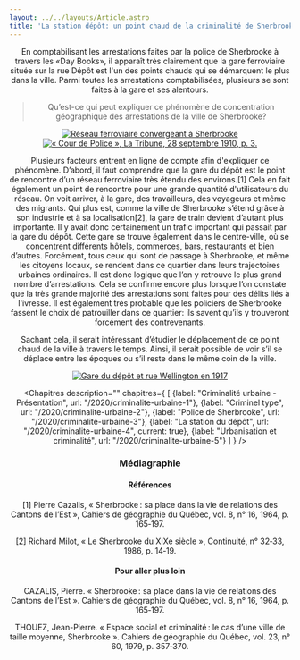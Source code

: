 ```yaml
---
layout: ../../layouts/Article.astro
title: 'La station dépôt: un point chaud de la criminalité de Sherbrooke'
---
```


<Header titre="La station dépôt: un point chaud de la criminalité de Sherbrooke" image="/assets/img/06M_P186S9P361a.jpg"/>

<Text>

 En comptabilisant les arrestations faites par la police de Sherbrooke à travers les «Day Books», il apparaît très clairement que la gare ferroviaire située sur la rue Dépôt est l'un des points chauds qui se démarquent le plus dans la ville. Parmi toutes les arrestations comptabilisées, plusieurs se sont faites à la gare et ses alentours.

<blockquote>Qu’est-ce qui peut expliquer ce phénomène de concentration géographique des arrestations de la ville de Sherbrooke?</blockquote>

<div class="grid grid-cols-2 lg:gap-20 items-center">
  <a href="/assets/img/reseau_ferroviaire.png" target="_blank"><img src="/assets/img/reseau_ferroviaire.png" alt="Réseau ferroviaire convergeant à Sherbrooke" title="Réseau ferroviaire convergeant à Sherbrooke" class="w-96"/></a>
  <a href="/assets/img/article-journal-ivrogne.png" target="_blank"><img src="/assets/img/article-journal-ivrogne.png" alt="« Cour de Police », La Tribune, 28 septembre 1910, p. 3." title="« Cour de Police », La Tribune, 28 septembre 1910, p. 3." class="w-96"/></a>
</div>

Plusieurs facteurs entrent en ligne de compte afin d'expliquer ce phénomène. D’abord, il faut comprendre que la gare du dépôt est le point de rencontre d’un réseau ferroviaire très étendu des environs.[1] Cela en fait également un point de rencontre pour une grande quantité d'utilisateurs du réseau. On voit arriver, à la gare, des travailleurs, des voyageurs et même des migrants. Qui plus est, comme la ville de Sherbrooke s’étend grâce à son industrie et à sa localisation[2], la gare de train devient d’autant plus importante. Il y avait donc certainement un trafic important qui passait par la gare du dépôt. Cette gare se trouve également dans le centre-ville, où se concentrent différents hôtels, commerces, bars, restaurants et bien d’autres. Forcément, tous ceux qui sont de passage à Sherbrooke, et même les citoyens locaux, se rendent dans ce quartier dans leurs trajectoires urbaines ordinaires. Il est donc logique que l’on y retrouve le plus grand nombre d’arrestations. Cela se confirme encore plus lorsque l’on constate que la très grande majorité des arrestations sont faites pour des délits liés à l'ivresse. Il est également très probable que les policiers de Sherbrooke fassent le choix de patrouiller dans ce quartier: ils savent qu’ils y trouveront forcément des contrevenants.

Sachant cela, il serait intéressant d’étudier le déplacement de ce point chaud de la ville à travers le temps. Ainsi, il serait possible de voir s’il se déplace entre les époques ou s’il reste dans le même coin de la ville.

<a href="/assets/img/gare_alentours.png" class="" target="_blank"><img src="/assets/img/gare_alentours.png" alt="Gare du dépôt et rue Wellington en 1917" title="Gare du dépôt et rue Wellington en 1917" class="mx-auto"/></a>

</Text>

<Chapitres 
  description=""
  chapitres={
    [
      {label: "Criminalité urbaine - Présentation", url: "/2020/criminalite-urbaine-1"},
      {label: "Criminel type", url: "/2020/criminalite-urbaine-2"},
      {label: "Police de Sherbrooke", url: "/2020/criminalite-urbaine-3"},
      {label: "La station du dépôt", url: "/2020/criminalite-urbaine-4", current: true},
      {label: "Urbanisation et criminalité", url: "/2020/criminalite-urbaine-5"}
    ]
  }
/>

<div class="p-10 lg:p-24 py-5 lg:py-12 text-sm bg-gray-400">
  <h3>Médiagraphie</h3>
<h4>Références</h4>
[1] Pierre Cazalis, « Sherbrooke : sa place dans la vie de relations des Cantons de l’Est », Cahiers de géographie du Québec, vol. 8, n° 16, 1964, p. 165‑197.

[2] Richard Milot, « Le Sherbrooke du XIXe siècle », Continuité, n° 32‑33, 1986, p. 14‑19.

<h4>Pour aller plus loin</h4>
CAZALIS, Pierre. « Sherbrooke : sa place dans la vie de relations des Cantons de l’Est ». Cahiers de géographie du Québec, vol. 8, n° 16, 1964, p. 165‑197.

THOUEZ, Jean-Pierre. « Espace social et criminalité : le cas d’une ville de taille moyenne, Sherbrooke ». Cahiers de géographie du Québec, vol. 23, n° 60, 1979, p. 357‑370.
</div>